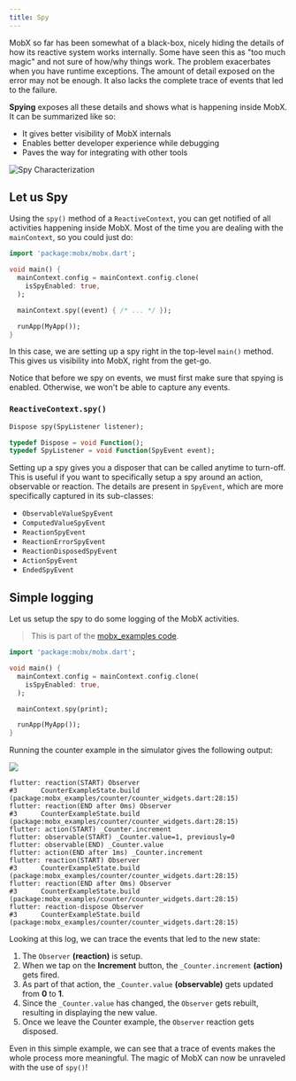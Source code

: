 ```yaml
---
title: Spy
---
```


MobX so far has been somewhat of a black-box, nicely hiding the details of how
its reactive system works internally. Some have seen this as "too much magic"
and not sure of how/why things work. The problem exacerbates when you have
runtime exceptions. The amount of detail exposed on the error may not be enough.
It also lacks the complete trace of events that led to the failure.

**Spying** exposes all these details and shows what is happening inside MobX. It
can be summarized like so:

- It gives better visibility of MobX internals
- Enables better developer experience while debugging
- Paves the way for integrating with other tools


<img src={spy} alt="Spy Characterization" />

## Let us Spy

Using the `spy()` method of a `ReactiveContext`, you can get notified of all
activities happening inside MobX. Most of the time you are dealing with the
`mainContext`, so you could just do:

```dart {7}
import 'package:mobx/mobx.dart';

void main() {
  mainContext.config = mainContext.config.clone(
    isSpyEnabled: true,
  );

  mainContext.spy((event) { /* ... */ });

  runApp(MyApp());
}
```

In this case, we are setting up a spy right in the top-level `main()` method.
This gives us visibility into MobX, right from the get-go.

Notice that before we spy on events, we must first make sure that spying is
enabled. Otherwise, we won't be able to capture any events.

### `ReactiveContext.spy()`

```dart {1}
Dispose spy(SpyListener listener);

typedef Dispose = void Function();
typedef SpyListener = void Function(SpyEvent event);

```

Setting up a spy gives you a disposer that can be called anytime to turn-off.
This is useful if you want to specifically setup a spy around an action,
observable or reaction. The details are present in `SpyEvent`, which are more
specifically captured in its sub-classes:

- `ObservableValueSpyEvent`
- `ComputedValueSpyEvent`
- `ReactionSpyEvent`
- `ReactionErrorSpyEvent`
- `ReactionDisposedSpyEvent`
- `ActionSpyEvent`
- `EndedSpyEvent`

## Simple logging

Let us setup the spy to do some logging of the MobX activities.

> This is part of the
> [mobx_examples code](https://github.com/mobxjs/mobx.dart/blob/main/mobx_examples/lib/main.dart#L26).

```dart {7}
import 'package:mobx/mobx.dart';

void main() {
  mainContext.config = mainContext.config.clone(
    isSpyEnabled: true,
  );

  mainContext.spy(print);

  runApp(MyApp());
}
```

Running the counter example in the simulator gives the following output:

<img src={counterSpy} width={300} />

```{1,5,6,9,13}
flutter: reaction(START) Observer
#3      CounterExampleState.build (package:mobx_examples/counter/counter_widgets.dart:28:15)
flutter: reaction(END after 0ms) Observer
#3      CounterExampleState.build (package:mobx_examples/counter/counter_widgets.dart:28:15)
flutter: action(START) _Counter.increment
flutter: observable(START) _Counter.value=1, previously=0
flutter: observable(END) _Counter.value
flutter: action(END after 1ms) _Counter.increment
flutter: reaction(START) Observer
#3      CounterExampleState.build (package:mobx_examples/counter/counter_widgets.dart:28:15)
flutter: reaction(END after 0ms) Observer
#3      CounterExampleState.build (package:mobx_examples/counter/counter_widgets.dart:28:15)
flutter: reaction-dispose Observer
#3      CounterExampleState.build (package:mobx_examples/counter/counter_widgets.dart:28:15)
```

Looking at this log, we can trace the events that led to the new state:

1. The `Observer` **(reaction)** is setup.
2. When we tap on the **Increment** button, the `_Counter.increment`
   **(action)** gets fired.
3. As part of that action, the `_Counter.value` **(observable)** gets updated
   from **0** to **1**.
4. Since the `_Counter.value` has changed, the `Observer` gets rebuilt,
   resulting in displaying the new value.
5. Once we leave the Counter example, the `Observer` reaction gets disposed.

Even in this simple example, we can see that a trace of events makes the whole
process more meaningful. The magic of MobX can now be unraveled with the use of
`spy()`!
